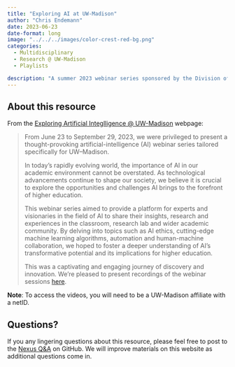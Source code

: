 ```yaml
---
title: "Exploring AI at UW-Madison"
author: "Chris Endemann"
date: 2023-06-23
date-format: long
image: "../../../images/color-crest-red-bg.png"
categories:
  - Multidisciplinary
  - Research @ UW-Madison
  - Playlists

description: "A summer 2023 webinar series sponsored by the Division of Information Technology and the Data Science Institute."
---
```

## About this resource
From the [Exploring Artificial Integlligence @ UW-Madison](https://it.wisc.edu/exploring-artificial-intelligence-uw-madison/) webpage:

> From June 23 to September 29, 2023, we were privileged to present a thought-provoking artificial-intelligence (AI) webinar series tailored specifically for UW–Madison.
> 
> In today’s rapidly evolving world, the importance of AI in our academic environment cannot be overstated. As technological advancements continue to shape our society, we believe it is crucial to explore the opportunities and challenges AI brings to the forefront of higher education.
> 
> This webinar series aimed to provide a platform for experts and visionaries in the field of AI to share their insights, research and experiences in the classroom, research lab and wider academic community. By delving into topics such as AI ethics, cutting-edge machine learning algorithms, automation and human-machine collaboration, we hoped to foster a deeper understanding of AI’s transformative potential and its implications for higher education.
> 
> This was a captivating and engaging journey of discovery and innovation. We’re pleased to present recordings of the webinar sessions [here](https://it.wisc.edu/exploring-artificial-intelligence-uw-madison/).

**Note**: To access the videos, you will need to be a UW-Madison affiliate with a netID.

## Questions?
If you any lingering questions about this resource, please feel free to post to the [Nexus Q&A](https://github.com/UW-Madison-DataScience/ML-X-Nexus/discussions/categories/q-a) on GitHub. We will improve materials on this website as additional questions come in.

